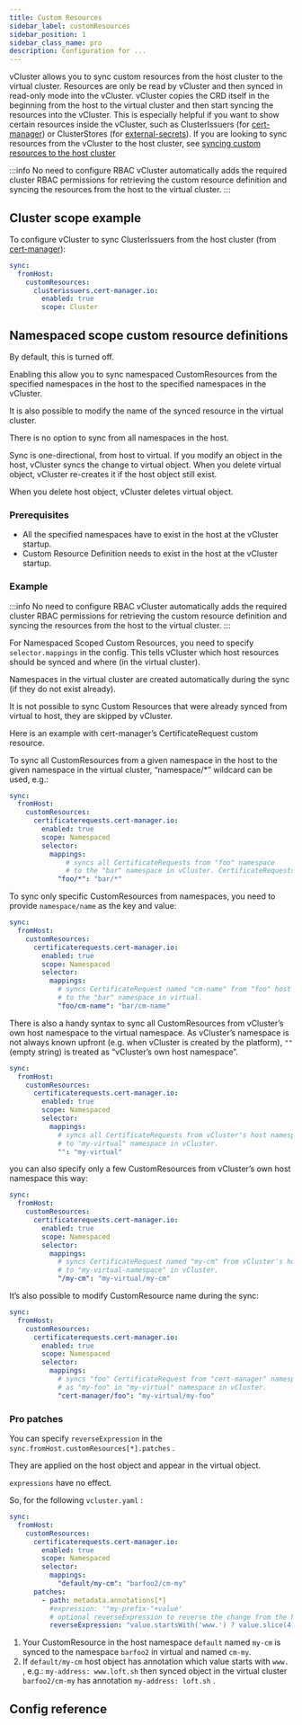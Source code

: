 ```yaml
---
title: Custom Resources
sidebar_label: customResources
sidebar_position: 1
sidebar_class_name: pro
description: Configuration for ...
---
```



<ProAdmonition/>

vCluster allows you to sync custom resources from the host cluster to the virtual cluster. Resources are only be read by vCluster and then synced in read-only mode into the vCluster. vCluster copies the CRD itself in the beginning from the host to the virtual cluster and then start syncing the resources into the vCluster. This is especially helpful if you want to show certain resources inside the vCluster, such as ClusterIssuers (for [cert-manager](https://cert-manager.io/)) or ClusterStores (for [external-secrets](https://external-secrets.io/latest/)).
If you are looking to sync resources from the vCluster to the host cluster, see [syncing custom resources to the host cluster](../to-host/advanced/custom-resources)

:::info No need to configure RBAC
vCluster automatically adds the required cluster RBAC permissions for retrieving the custom resource definition and syncing the resources from the host to the virtual cluster.
:::

## Cluster scope example

To configure vCluster to sync ClusterIssuers from the host cluster (from [cert-manager](https://cert-manager.io/)):
```yaml
sync:
  fromHost:
    customResources:
      clusterissuers.cert-manager.io:
        enabled: true
        scope: Cluster
```

## Namespaced scope custom resource definitions
By default, this is turned off.

Enabling this allow you to sync namespaced CustomResources from the specified namespaces in the host to the specified namespaces in the vCluster.

It is also possible to modify the name of the synced resource in the virtual cluster.

There is no option to sync from all namespaces in the host.

Sync is one-directional, from host to virtual. If you modify an object in the host, vCluster syncs the change to virtual object. When you delete virtual object, vCluster re-creates it if the host object still exist.

When you delete host object, vCluster deletes virtual object.

### Prerequisites

* All the specified namespaces have to exist in the host at the vCluster startup.
* Custom Resource Definition needs to exist in the host at the vCluster startup.

### Example

:::info No need to configure RBAC
vCluster automatically adds the required cluster RBAC permissions for retrieving the custom resource definition and syncing the resources from the host to the virtual cluster.
:::

For Namespaced Scoped Custom Resources, you need to specify `selector.mappings` in the config. This tells vCluster which host resources should be synced and where (in the virtual cluster).

Namespaces in the virtual cluster are created automatically during the sync (if they do not exist already).

It is not possible to sync Custom Resources that were already synced from virtual to host, they are skipped by vCluster.

Here is an example with cert-manager’s CertificateRequest custom resource.

To sync all CustomResources from a given namespace in the host to the given namespace in the virtual cluster, “namespace/*” wildcard can be used, e.g.:

```yaml
sync:
  fromHost:
    customResources:
      certificaterequests.cert-manager.io:
        enabled: true
        scope: Namespaced
        selector:
          mappings:
	          # syncs all CertificateRequests from "foo" namespace
	          # to the "bar" namespace in vCluster. CertificateRequests names are unchanged.
            "foo/*": "bar/*"
```

To sync only specific CustomResources from namespaces, you need to provide `namespace/name` as the key and value:

```yaml
sync:
  fromHost:
    customResources:
      certificaterequests.cert-manager.io:
        enabled: true
        scope: Namespaced
        selector:
          mappings:
            # syncs CertificateRequest named "cm-name" from "foo" host namespace
            # to the "bar" namespace in virtual.
            "foo/cm-name": "bar/cm-name"
```

There is also a handy syntax to sync all CustomResources from vCluster’s own host namespace to the virtual namespace. As vCluster’s namespace is not always known upfront (e.g. when vCluster is created by the platform), `""` (empty string) is treated as “vCluster’s own host namespace”.

```yaml
sync:
  fromHost:
    customResources:
      certificaterequests.cert-manager.io:
        enabled: true
        scope: Namespaced
        selector:
          mappings:
            # syncs all CertificateRequests from vCluster's host namespace
            # to "my-virtual" namespace in vCluster.
            "": "my-virtual"
```

you can also specify only a few CustomResources from vCluster’s own host namespace this way:

```yaml
sync:
  fromHost:
    customResources:
      certificaterequests.cert-manager.io:
        enabled: true
        scope: Namespaced
        selector:
          mappings:
            # syncs CertificateRequest named "my-cm" from vCluster's host namespace
            # to "my-virtual-namespace" in vCluster.
            "/my-cm": "my-virtual/my-cm"
```

It’s also possible to modify CustomResource name during the sync:

```yaml
sync:
  fromHost:
    customResources:
      certificaterequests.cert-manager.io:
        enabled: true
        scope: Namespaced
        selector:
          mappings:
            # syncs "foo" CertificateRequest from "cert-manager" namespace in the host
            # as "my-foo" in "my-virtual" namespace in vCluster.
            "cert-manager/foo": "my-virtual/my-foo"
```

### Pro patches

You can specify `reverseExpression` in the `sync.fromHost.customResources[*].patches` .

They are applied on the host object and appear in the virtual object.

`expressions` have no effect.

So, for the following `vcluster.yaml` :

```yaml
sync:
  fromHost:
    customResources:
      certificaterequests.cert-manager.io:
        enabled: true
        scope: Namespaced
        selector:
          mappings:
            "default/my-cm": "barfoo2/cm-my"
      patches:
        - path: metadata.annotations[*]
          #expression: '"my-prefix-"+value'
          # optional reverseExpression to reverse the change from the host cluster
          reverseExpression: "value.startsWith('www.') ? value.slice(4) : value"
```

1. Your CustomResource in the host namespace `default` named `my-cm` is synced to the namespace `barfoo2` in virtual and named `cm-my`.
2. If `default/my-cm` host object has annotation which value starts with `www.` , e.g.: `my-address: www.loft.sh` then synced object in the virtual cluster `barfoo2/cm-my` has annotation `my-address: loft.sh` .


<NamespacedCustomResourcesExample/>

## Config reference

<CustomResourceDefinitions/>
